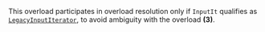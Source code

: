 This overload participates in overload resolution only if `InputIt` qualifies as [`LegacyInputIterator`](/docs/named_req/LegacyInputIterator), to avoid ambiguity with the overload **(3)**.
